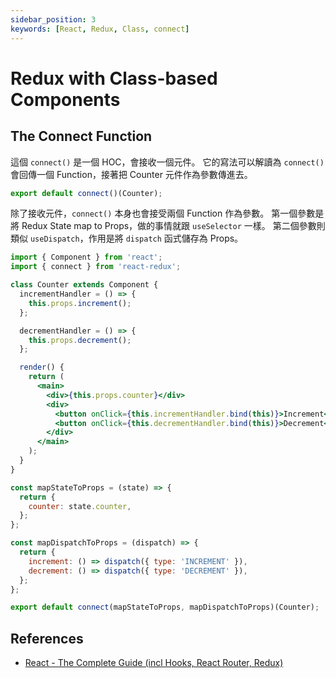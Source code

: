 ```yaml
---
sidebar_position: 3
keywords: [React, Redux, Class, connect]
---
```


# Redux with Class-based Components

## The Connect Function

這個 `connect()` 是一個 HOC，會接收一個元件。
它的寫法可以解讀為 `connect()` 會回傳一個 Function，接著把 Counter 元件作為參數傳進去。

```jsx
export default connect()(Counter);
```

除了接收元件，`connect()` 本身也會接受兩個 Function 作為參數。
第一個參數是將 Redux State map to Props，做的事情就跟 `useSelector` 一樣。
第二個參數則類似 `useDispatch`，作用是將 `dispatch` 函式儲存為 Props。

```jsx
import { Component } from 'react';
import { connect } from 'react-redux';

class Counter extends Component {
  incrementHandler = () => {
    this.props.increment();
  };

  decrementHandler = () => {
    this.props.decrement();
  };

  render() {
    return (
      <main>
        <div>{this.props.counter}</div>
        <div>
          <button onClick={this.incrementHandler.bind(this)}>Increment</button>
          <button onClick={this.decrementHandler.bind(this)}>Decrement</button>
        </div>
      </main>
    );
  }
}

const mapStateToProps = (state) => {
  return {
    counter: state.counter,
  };
};

const mapDispatchToProps = (dispatch) => {
  return {
    increment: () => dispatch({ type: 'INCREMENT' }),
    decrement: () => dispatch({ type: 'DECREMENT' }),
  };
};

export default connect(mapStateToProps, mapDispatchToProps)(Counter);
```

## References

- [React - The Complete Guide (incl Hooks, React Router, Redux)](https://www.udemy.com/course/react-the-complete-guide-incl-redux/)
